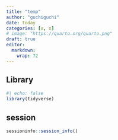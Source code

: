 ```yaml
---
title: "temp"
author: "guchiguchi"
date: today
categories: [x, x]
# image: "https://quarto.org/quarto.png"
draft: true
editor: 
  markdown: 
    wrap: 72
---
```


## Library

```r
#| echo: false
library(tidyverse)

```




## session

```r
sessioninfo::session_info()
```

